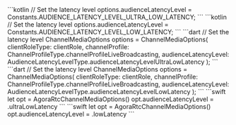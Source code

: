 <PlatformWrapper platform="android">
<ProductWrapper product="interactive-live-streaming">
    ```kotlin
    // Set the latency level
    options.audienceLatencyLevel = Constants.AUDIENCE_LATENCY_LEVEL_ULTRA_LOW_LATENCY;
    ```
</ProductWrapper>
<ProductWrapper product="broadcast-streaming">
    ```kotlin
    // Set the latency level
    options.audienceLatencyLevel = Constants.AUDIENCE_LATENCY_LEVEL_LOW_LATENCY;
    ```
</ProductWrapper>
</PlatformWrapper>
<PlatformWrapper platform="flutter">
<ProductWrapper product="interactive-live-streaming">
    ```dart
    // Set the latency level
    ChannelMediaOptions options = ChannelMediaOptions(
      clientRoleType: clientRole,
      channelProfile: ChannelProfileType.channelProfileLiveBroadcasting,
      audienceLatencyLevel: AudienceLatencyLevelType.audienceLatencyLevelUltraLowLatency
    );
    ```
</ProductWrapper>
<ProductWrapper product="broadcast-streaming">
    ```dart
    // Set the latency level
    ChannelMediaOptions options = ChannelMediaOptions(
      clientRoleType: clientRole,
      channelProfile: ChannelProfileType.channelProfileLiveBroadcasting,
      audienceLatencyLevel: AudienceLatencyLevelType.audienceLatencyLevelLowLatency
    );
    ```
</ProductWrapper>
</PlatformWrapper>
<PlatformWrapper platform={["ios","macos"]}>
<ProductWrapper product="interactive-live-streaming">
    ```swift
    let opt = AgoraRtcChannelMediaOptions()
    opt.audienceLatencyLevel = .ultraLowLatency
    ```
</ProductWrapper>
<ProductWrapper product="broadcast-streaming">
    ```swift
    let opt = AgoraRtcChannelMediaOptions()
    opt.audienceLatencyLevel = .lowLatency
    ```
</ProductWrapper>
</PlatformWrapper>